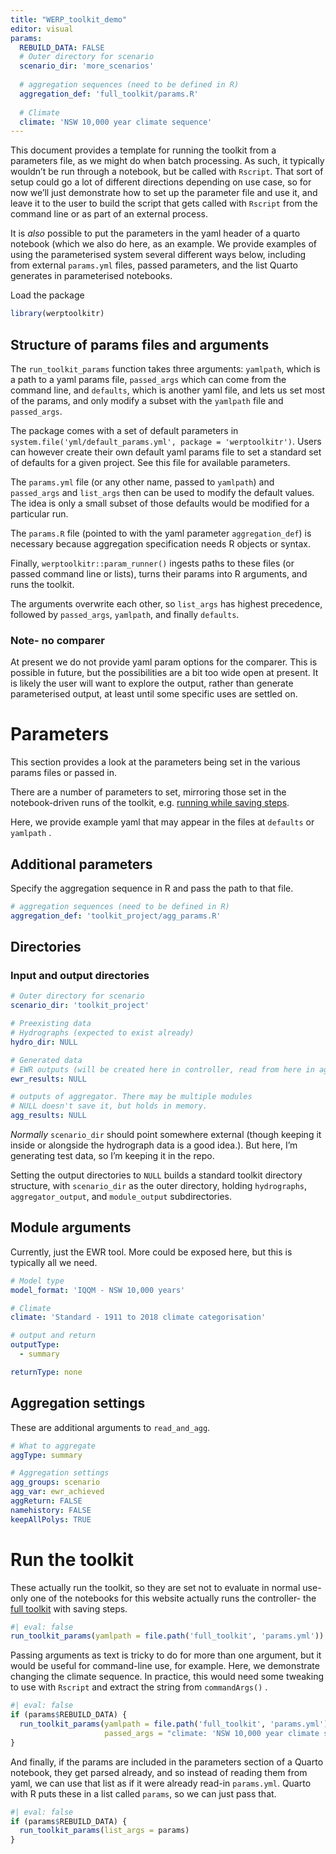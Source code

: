```yaml
---
title: "WERP_toolkit_demo"
editor: visual
params:
  REBUILD_DATA: FALSE
  # Outer directory for scenario
  scenario_dir: 'more_scenarios'
  
  # aggregation sequences (need to be defined in R)
  aggregation_def: 'full_toolkit/params.R'
  
  # Climate
  climate: 'NSW 10,000 year climate sequence'
---
```


This document provides a template for running the toolkit from a parameters file, as we might do when batch processing. As such, it typically wouldn't be run through a notebook, but be called with `Rscript`. That sort of setup could go a lot of different directions depending on use case, so for now we'll just demonstrate how to set up the parameter file and use it, and leave it to the user to build the script that gets called with `Rscript` from the command line or as part of an external process.

It is *also* possible to put the parameters in the yaml header of a quarto notebook (which we also do here, as an example. We provide examples of using the parameterised system several different ways below, including from external `params.yml` files, passed parameters, and the list Quarto generates in parameterised notebooks.

Load the package

```r
library(werptoolkitr)
```

## Structure of params files and arguments

The `run_toolkit_params` function takes three arguments: `yamlpath`, which is a path to a yaml params file, `passed_args` which can come from the command line, and `defaults`, which is another yaml file, and lets us set most of the params, and only modify a subset with the `yamlpath` file and `passed_args`.

The package comes with a set of default parameters in `system.file('yml/default_params.yml', package = 'werptoolkitr')`. Users can however create their own default yaml params file to set a standard set of defaults for a given project. See this file for available parameters.

The `params.yml` file (or any other name, passed to `yamlpath`) and `passed_args` and `list_args` then can be used to modify the default values. The idea is only a small subset of those defaults would be modified for a particular run.

The `params.R` file (pointed to with the yaml parameter `aggregation_def`) is necessary because aggregation specification needs R objects or syntax.

Finally, `werptoolkitr::param_runner()` ingests paths to these files (or passed command line or lists), turns their params into R arguments, and runs the toolkit.

The arguments overwrite each other, so `list_args` has highest precedence, followed by `passed_args`, `yamlpath`, and finally `defaults`.

### Note- no comparer

At present we do not provide yaml param options for the comparer. This is possible in future, but the possibilities are a bit too wide open at present. It is likely the user will want to explore the output, rather than generate parameterised output, at least until some specific uses are settled on.

# Parameters

This section provides a look at the parameters being set in the various params files or passed in.

There are a number of parameters to set, mirroring those set in the notebook-driven runs of the toolkit, e.g. [running while saving steps](WERP_toolkit_save_steps.qmd).

Here, we provide example yaml that may appear in the files at `defaults` or `yamlpath` .

## Additional parameters

Specify the aggregation sequence in R and pass the path to that file.

``` yaml
# aggregation sequences (need to be defined in R)
aggregation_def: 'toolkit_project/agg_params.R'
```

## Directories

### Input and output directories

``` yaml
# Outer directory for scenario
scenario_dir: 'toolkit_project'

# Preexisting data
# Hydrographs (expected to exist already)
hydro_dir: NULL

# Generated data
# EWR outputs (will be created here in controller, read from here in aggregator)
ewr_results: NULL

# outputs of aggregator. There may be multiple modules
# NULL doesn't save it, but holds in memory.
agg_results: NULL
```

*Normally* `scenario_dir` should point somewhere external (though keeping it inside or alongside the hydrograph data is a good idea.). But here, I'm generating test data, so I'm keeping it in the repo.

Setting the output directories to `NULL` builds a standard toolkit directory structure, with `scenario_dir` as the outer directory, holding `hydrographs`, `aggregator_output`, and `module_output` subdirectories.

## Module arguments

Currently, just the EWR tool. More could be exposed here, but this is typically all we need.

``` yaml
# Model type
model_format: 'IQQM - NSW 10,000 years'

# Climate
climate: 'Standard - 1911 to 2018 climate categorisation'

# output and return
outputType:
  - summary

returnType: none
```

## Aggregation settings

These are additional arguments to `read_and_agg`.

``` yaml
# What to aggregate
aggType: summary

# Aggregation settings
agg_groups: scenario
agg_var: ewr_achieved
aggReturn: FALSE
namehistory: FALSE
keepAllPolys: TRUE
```

# Run the toolkit

These actually run the toolkit, so they are set not to evaluate in normal use- only one of the notebooks for this website actually runs the controller- the [full toolkit](../full_toolkit/WERP_toolkit_save_steps.qmd) with saving steps.

```r
#| eval: false
run_toolkit_params(yamlpath = file.path('full_toolkit', 'params.yml'))

```

Passing arguments as text is tricky to do for more than one argument, but it would be useful for command-line use, for example. Here, we demonstrate changing the climate sequence. In practice, this would need some tweaking to use with `Rscript` and extract the string from `commandArgs()` .

```r
#| eval: false
if (params$REBUILD_DATA) {
  run_toolkit_params(yamlpath = file.path('full_toolkit', 'params.yml'),
                     passed_args = "climate: 'NSW 10,000 year climate sequence'")
}
```

And finally, if the params are included in the parameters section of a Quarto notebook, they get parsed already, and so instead of reading them from yaml, we can use that list as if it were already read-in `params.yml`. Quarto with R puts these in a list called `params`, so we can just pass that.

```r
#| eval: false
if (params$REBUILD_DATA) {
  run_toolkit_params(list_args = params)
}
```
